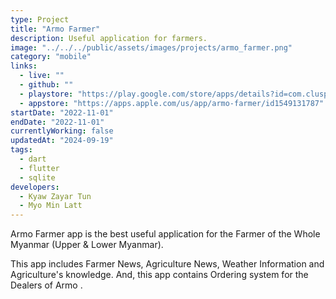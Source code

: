 ---
type: Project
title: "Armo Farmer"
description: Useful application for farmers.
image: "../../../public/assets/images/projects/armo_farmer.png"
category: "mobile"
links:
  - live: ""
  - github: ""
  - playstore: "https://play.google.com/store/apps/details?id=com.cluspedia.armo"
  - appstore: "https://apps.apple.com/us/app/armo-farmer/id1549131787"
startDate: "2022-11-01"
endDate: "2022-11-01"
currentlyWorking: false
updatedAt: "2024-09-19"
tags:
  - dart
  - flutter
  - sqlite
developers:
  - Kyaw Zayar Tun
  - Myo Min Latt
---

Armo Farmer app is the best useful application for the Farmer of the Whole Myanmar (Upper & Lower Myanmar).

This app includes Farmer News, Agriculture News, Weather Information and Agriculture's knowledge.
And, this app contains Ordering system for the Dealers of Armo .
